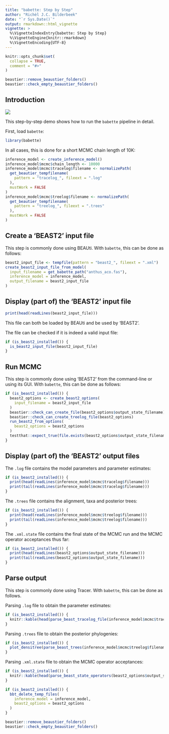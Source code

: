 ```yaml
---
title: "babette: Step by Step"
author: "Richèl J.C. Bilderbeek"
date: "`r Sys.Date()`"
output: rmarkdown::html_vignette
vignette: >
  %\VignetteIndexEntry{babette: Step by Step}
  %\VignetteEngine{knitr::rmarkdown}
  %\VignetteEncoding{UTF-8}
---
```


```r
knitr::opts_chunk$set(
  collapse = TRUE,
  comment = "#>"
)
```

```r
beastier::remove_beaustier_folders()
beastier::check_empty_beaustier_folders()
```


## Introduction

![](babette_logo.png)

This step-by-step demo shows how to run the `babette` pipeline in detail.

First, load `babette`:

```r
library(babette)
```

In all cases, this is done for a short MCMC chain length of 10K:

```r
inference_model <- create_inference_model()
inference_model$mcmc$chain_length <- 10000
inference_model$mcmc$tracelog$filename <- normalizePath(
  get_beautier_tempfilename(
    pattern = "tracelog_", fileext = ".log"
  ),
  mustWork = FALSE
)
inference_model$mcmc$treelog$filename <- normalizePath(
  get_beautier_tempfilename(
    pattern = "treelog_", fileext = ".trees"  
  ),
  mustWork = FALSE
)
```

## Create a 'BEAST2' input file

This step is commonly done using BEAUti.
With `babette`, this can be done as follows:

```r
beast2_input_file <- tempfile(pattern = "beast2_", fileext = ".xml")
create_beast2_input_file_from_model(
  input_filename = get_babette_path("anthus_aco.fas"),
  inference_model = inference_model,
  output_filename = beast2_input_file
)
```

## Display (part of) the 'BEAST2' input file

```r
print(head(readLines(beast2_input_file)))
```

This file can both be loaded by BEAUti and be used by 'BEAST2'.

The file can be checked if it is indeed a valid input file:

```r
if (is_beast2_installed()) {
  is_beast2_input_file(beast2_input_file)
}
```

## Run MCMC

This step is commonly done using 'BEAST2' from the command-line or using its GUI.
With `babette`, this can be done as follows:

```r
if (is_beast2_installed()) {
  beast2_options <- create_beast2_options(
    input_filename = beast2_input_file
  )
  beastier::check_can_create_file(beast2_options$output_state_filename)
  beastier::check_can_create_treelog_file(beast2_options)
  run_beast2_from_options(
    beast2_options = beast2_options
  )
  testthat::expect_true(file.exists(beast2_options$output_state_filename))
}
```

## Display (part of) the 'BEAST2' output files

The `.log` file contains the model parameters and parameter estimates:

```r
if (is_beast2_installed()) {
  print(head(readLines(inference_model$mcmc$tracelog$filename)))
  print(tail(readLines(inference_model$mcmc$tracelog$filename)))
}
```

The `.trees` file contains the alignment, taxa and posterior trees:

```r
if (is_beast2_installed()) {
  print(head(readLines(inference_model$mcmc$treelog$filename)))
  print(tail(readLines(inference_model$mcmc$treelog$filename)))
}
```

The `.xml.state` file contains the final state of the MCMC run and the
MCMC operator acceptances thus far:

```r
if (is_beast2_installed()) {
  print(head(readLines(beast2_options$output_state_filename)))
  print(tail(readLines(beast2_options$output_state_filename)))
}
```

## Parse output

This step is commonly done using Tracer.
With `babette`, this can be done as follows.

Parsing `.log` file to obtain the parameter estimates:

```r
if (is_beast2_installed()) {
  knitr::kable(head(parse_beast_tracelog_file(inference_model$mcmc$tracelog$filename)))
}
```

Parsing `.trees` file to obtain the posterior phylogenies:

```r
if (is_beast2_installed()) {
  plot_densitree(parse_beast_trees(inference_model$mcmc$treelog$filename))
}
```

Parsing `.xml.state` file to obtain the MCMC operator acceptances:

```r
if (is_beast2_installed()) {
  knitr::kable(head(parse_beast_state_operators(beast2_options$output_state_filename)))
}
```

```r
if (is_beast2_installed()) {
  bbt_delete_temp_files(
    inference_model = inference_model,
    beast2_options = beast2_options
  )
}
```


```r
beastier::remove_beaustier_folders()
beastier::check_empty_beaustier_folders()
```
